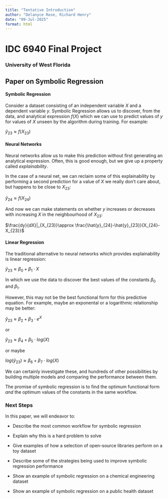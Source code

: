 ```yaml
---
title: "Tentative Introduction"
author: "Delanyce Rose, Richard Henry"
date: "09-Jul-2025"
format: html
---
```

# IDC 6940 Final Project
### University of West Florida
## Paper on Symbolic Regression

#### Symbolic Regression
Consider a dataset consisting of an independent variable $X$ and a dependent variable $y$.  Symbolic Regression allows us to discover, from the data, and analytical expression $f(X)$ which we can use to predict values of $y$ for values of $X$ unseen by the algorithm during training. For example:

$\hat{y}_{23} \approx f(X_{23})$

#### Neural Networks
Neural networks allow us to make this prediction without first generating an analytical expression. Often, this is good enough, but we give up a property called *explainability*.

In the case of a neural net, we can reclaim some of this explainability by performing a second prediction for a value of $X$ we really don't care about, but happens to be close to $X_{23}$:

$\hat{y}_{24} \approx f(X_{24})$

And now we can make statements on whether $y$ increases or decreases with increasing $X$ in the neighbourhood of $X_{23}$:

$\frac{dy}{dX}|_{X_{23}}\approx \frac{\hat{y}_{24}-\hat{y}_{23}}{X_{24}-X_{23}}$

#### Linear Regression
The traditional alternative to neural networks which provides explainability is linear regression:

$\hat{y}_{23} \approx \beta_0 +\beta_1 \cdot X$

In which we use the data to discover the best values of the constants $\beta_0$ and $\beta_1$.

However, this may not be the best functional form for this predictive equation.  For example, maybe an exponental or a logarithmic relationship may be better:

$\hat{y}_{23} \approx \beta_2 +\beta_3 \cdot e^X$

or

$\hat{y}_{23} \approx \beta_4 +\beta_5 \cdot log(X)$

or maybe

$log(\hat{y}_{23}) \approx \beta_6 +\beta_7 \cdot log(X)$

We can certainly investigate these, and hundreds of other possibilities by building multiple models and comparing the performance between them.

The promise of symbolic regression is to find the optimum functional form *and* the optimum values of the constants in the same workflow.

### Next Steps
In this paper, we will endeavor to:

- Describe the most common workflow for symbolic regression

- Explain why this is a hard problem to solve

- Give examples of how a selection of open-source libraries perform on a toy dataset

- Describe some of the strategies being used to improve symbolic regression performance

- Show an example of symbolic regression on a chemical engineering dataset

- Show an example of symbolic regression on a public health dataset


